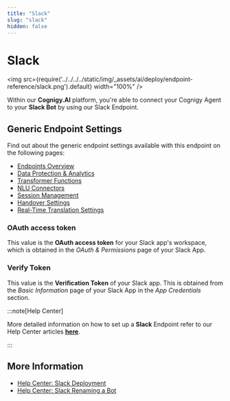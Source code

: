 ```yaml
---
title: "Slack" 
slug: "slack" 
hidden: false 
---
```



# Slack

<img src={require('../../../../static/img/_assets/ai/deploy/endpoint-reference/slack.png').default} width="100%" />

<HandoverProviderDeprecation />

Within our **Cognigy.AI** platform, you're able to connect your Cognigy Agent to your **Slack Bot** by using our Slack Endpoint. 

## Generic Endpoint Settings

Find out about the generic endpoint settings available with this endpoint on the following pages:

- [Endpoints Overview](../endpoints/overview.mdx) 
- [Data Protection & Analytics](../endpoints/data-protection-and-analytics.mdx)
- [Transformer Functions](../endpoints/transformers/transformers.mdx) 
- [NLU Connectors](../../empower/nlu/external/nlu-connectors.mdx)
- [Session Management](../endpoints/session-management.mdx)
- [Handover Settings](../endpoints/handover-settings.mdx)
- [Real-Time Translation Settings](../endpoints/real-time-translation-settings.mdx)

<InjectAndNotify />

### OAuth access token

This value is the **OAuth access token** for your Slack app's workspace, which is obtained in the *OAuth & Permissions* page of your Slack App.

### Verify Token

This value is the **Verification Token** of your Slack app. This is obtained from the *Basic Information* page of your Slack App in the *App Credentials* section.

:::note[Help Center]

  More detailed information on how to set up a **Slack** Endpoint refer to our Help Center articles [**here**](https://support.cognigy.com/hc/en-us/articles/360016307039).

:::

## More Information

- [Help Center: Slack Deployment](https://support.cognigy.com/hc/en-us/articles/360016307039-Slack-Deploy-an-Endpoint)
- [Help Center: Slack Renaming a Bot](https://support.cognigy.com/hc/en-us/articles/360016271340-Slack-Rename-your-bot)